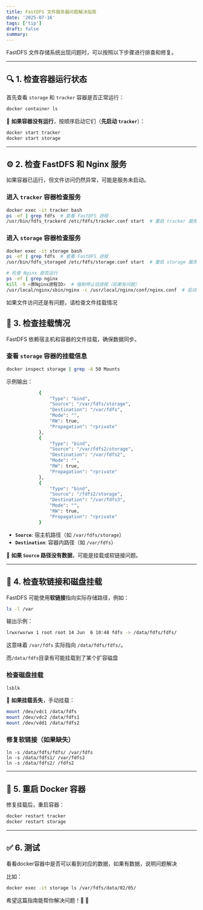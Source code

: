 ```yaml
---
title: FastDFS 文件服务器问题解决指南
date: '2025-07-16'
tags: ['tip']
draft: false
summary:
---
```


FastDFS 文件存储系统出现问题时，可以按照以下步骤进行排查和修复。

---

## 🔍 **1. 检查容器运行状态**

首先查看 `storage` 和 `tracker` 容器是否正常运行：

```bash
docker container ls
```

📌 **如果容器没有运行**，按顺序启动它们（**先启动 `tracker`**）：

```bash
docker start tracker
docker start storage
```

---

## ⚙️ **2. 检查 FastDFS 和 Nginx 服务**

如果容器已运行，但文件访问仍然异常，可能是服务未启动。

### **进入 `tracker` 容器检查服务**

```bash
docker exec -it tracker bash
ps -ef | grep fdfs  # 查看 FastDFS 进程
/usr/bin/fdfs_trackerd /etc/fdfs/tracker.conf start  # 重启 tracker 服务
```

### **进入 `storage` 容器检查服务**

```bash
docker exec -it storage bash
ps -ef | grep fdfs  # 查看 FastDFS 进程
/usr/bin/fdfs_storaged /etc/fdfs/storage.conf start  # 重启 storage 服务

# 检查 Nginx 是否运行
ps -ef | grep nginx
kill -9 <原Nginx进程ID>  # 强制停止旧进程（如果有问题）
/usr/local/nginx/sbin/nginx -c /usr/local/nginx/conf/nginx.conf  # 启动 Nginx
```

如果文件访问还是有问题，请检查文件挂载情况

## 📂 **3. 检查挂载情况**

FastDFS 依赖宿主机和容器的文件挂载，确保数据同步。

### **查看 `storage` 容器的挂载信息**

```bash
docker inspect storage | grep -A 50 Mounts
```

示例输出：

```bash
            {
                "Type": "bind",
                "Source": "/var/fdfs/storage",
                "Destination": "/var/fdfs",
                "Mode": "",
                "RW": true,
                "Propagation": "rprivate"
            },
            {
                "Type": "bind",
                "Source": "/var/fdfs2/storage",
                "Destination": "/var/fdfs2",
                "Mode": "",
                "RW": true,
                "Propagation": "rprivate"
            },
            {
                "Type": "bind",
                "Source": "/fdfs2/storage",
                "Destination": "/var/fdfs3",
                "Mode": "",
                "RW": true,
                "Propagation": "rprivate"
            }
```

- **`Source`**: 宿主机路径（如 `/var/fdfs/storage`）
- **`Destination`**: 容器内路径（如 `/var/fdfs`）

📌 **如果 `Source` 路径没有数据**，可能是挂载或软链接问题。

---

## 🔗 **4. 检查软链接和磁盘挂载**

FastDFS 可能使用**软链接**指向实际存储路径，例如：

```bash
ls -l /var
```

输出示例：

```bash
lrwxrwxrwx 1 root root 14 Jun  6 10:48 fdfs -> /data/fdfs/fdfs/
```

这意味着 `/var/fdfs` 实际指向 `/data/fdfs/fdfs/`。

而`/data/fdfs`目录有可能挂载到了某个扩容磁盘

### **检查磁盘挂载**

```bash
lsblk
```

📌 **如果挂载丢失**，手动挂载：

```bash
mount /dev/vdc1 /data/fdfs
mount /dev/vdc2 /data/fdfs1
mount /dev/vdd1 /data/fdfs2
```

### **修复软链接（如果缺失）**

```
ln -s /data/fdfs/fdfs/ /var/fdfs
ln -s /data/fdfs1/ /var/fdfs2
ln -s /data/fdfs2/ /fdfs2
```

---

## 🔄 **5. 重启 Docker 容器**

修复挂载后，重启容器：

```bash
docker restart tracker
docker restart storage
```

---

## ✅ 6. **测试**

看看docker容器中是否可以看到对应的数据，如果有数据，说明问题解决

比如：

```bash
docker exec -it storage ls /var/fdfs/data/02/05/
```

希望这篇指南能帮你解决问题！🚀 🎉
